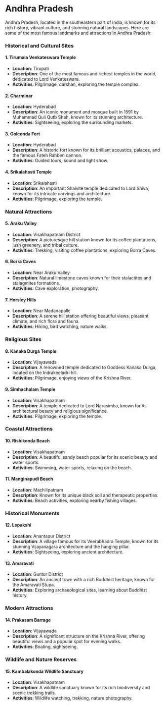 # Andhra Pradesh

Andhra Pradesh, located in the southeastern part of India, is known for its rich history, vibrant culture, and stunning natural landscapes. Here are some of the most famous landmarks and attractions in Andhra Pradesh:

### Historical and Cultural Sites

#### 1. **Tirumala Venkateswara Temple**
- **Location**: Tirupati
- **Description**: One of the most famous and richest temples in the world, dedicated to Lord Venkateswara.
- **Activities**: Pilgrimage, darshan, exploring the temple complex.

#### 2. **Charminar**
- **Location**: Hyderabad
- **Description**: An iconic monument and mosque built in 1591 by Muhammad Quli Qutb Shah, known for its stunning architecture.
- **Activities**: Sightseeing, exploring the surrounding markets.

#### 3. **Golconda Fort**
- **Location**: Hyderabad
- **Description**: A historic fort known for its brilliant acoustics, palaces, and the famous Fateh Rahben cannon.
- **Activities**: Guided tours, sound and light show.

#### 4. **Srikalahasti Temple**
- **Location**: Srikalahasti
- **Description**: An important Shaivite temple dedicated to Lord Shiva, known for its intricate carvings and architecture.
- **Activities**: Pilgrimage, exploring the temple.

### Natural Attractions

#### 5. **Araku Valley**
- **Location**: Visakhapatnam District
- **Description**: A picturesque hill station known for its coffee plantations, lush greenery, and tribal culture.
- **Activities**: Trekking, visiting coffee plantations, exploring Borra Caves.

#### 6. **Borra Caves**
- **Location**: Near Araku Valley
- **Description**: Natural limestone caves known for their stalactites and stalagmites formations.
- **Activities**: Cave exploration, photography.

#### 7. **Horsley Hills**
- **Location**: Near Madanapalle
- **Description**: A serene hill station offering beautiful views, pleasant climate, and rich flora and fauna.
- **Activities**: Hiking, bird watching, nature walks.

### Religious Sites

#### 8. **Kanaka Durga Temple**
- **Location**: Vijayawada
- **Description**: A renowned temple dedicated to Goddess Kanaka Durga, located on the Indrakeeladri hill.
- **Activities**: Pilgrimage, enjoying views of the Krishna River.

#### 9. **Simhachalam Temple**
- **Location**: Visakhapatnam
- **Description**: A temple dedicated to Lord Narasimha, known for its architectural beauty and religious significance.
- **Activities**: Pilgrimage, exploring the temple.

### Coastal Attractions

#### 10. **Rishikonda Beach**
- **Location**: Visakhapatnam
- **Description**: A beautiful sandy beach popular for its scenic beauty and water sports.
- **Activities**: Swimming, water sports, relaxing on the beach.

#### 11. **Manginapudi Beach**
- **Location**: Machilipatnam
- **Description**: Known for its unique black soil and therapeutic properties.
- **Activities**: Beach activities, exploring nearby fishing villages.

### Historical Monuments

#### 12. **Lepakshi**
- **Location**: Anantapur District
- **Description**: A village famous for its Veerabhadra Temple, known for its stunning Vijayanagara architecture and the hanging pillar.
- **Activities**: Sightseeing, exploring ancient architecture.

#### 13. **Amaravati**
- **Location**: Guntur District
- **Description**: An ancient town with a rich Buddhist heritage, known for the Amaravati Stupa.
- **Activities**: Exploring archaeological sites, learning about Buddhist history.

### Modern Attractions

#### 14. **Prakasam Barrage**
- **Location**: Vijayawada
- **Description**: A significant structure on the Krishna River, offering beautiful views and a popular spot for evening walks.
- **Activities**: Boating, sightseeing.

### Wildlife and Nature Reserves

#### 15. **Kambalakonda Wildlife Sanctuary**
- **Location**: Visakhapatnam
- **Description**: A wildlife sanctuary known for its rich biodiversity and scenic trekking trails.
- **Activities**: Wildlife watching, trekking, nature photography.
